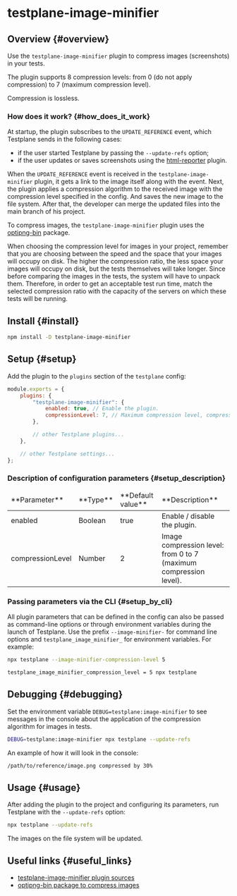 
# testplane-image-minifier

## Overview {#overview}

Use the `testplane-image-minifier` plugin to compress images (screenshots) in your tests.

The plugin supports 8 compression levels: from 0 (do not apply compression) to 7 (maximum compression level).

Compression is lossless.

### How does it work? {#how_does_it_work}

At startup, the plugin subscribes to the `UPDATE_REFERENCE` event, which Testplane sends in the following cases:

-   if the user started Testplane by passing the `--update-refs` option;
-   if the user updates or saves screenshots using the [html-reporter][html-reporter] plugin.

When the `UPDATE_REFERENCE` event is received in the `testplane-image-minifier` plugin, it gets a link to the image itself along with the event. Next, the plugin applies a compression algorithm to the received image with the compression level specified in the config. And saves the new image to the file system. After that, the developer can merge the updated files into the main branch of his project.

To compress images, the `testplane-image-minifier` plugin uses the [optipng-bin][optipng-bin] package.

<Admonition type="info">
    When choosing the compression level for images in your project, remember that you are choosing
    between the speed and the space that your images will occupy on disk. The higher the compression
    ratio, the less space your images will occupy on disk, but the tests themselves will take
    longer. Since before comparing the images in the tests, the system will have to unpack them.
    Therefore, in order to get an acceptable test run time, match the selected compression ratio
    with the capacity of the servers on which these tests will be running.
</Admonition>

## Install {#install}

```bash
npm install -D testplane-image-minifier
```

## Setup {#setup}

Add the plugin to the `plugins` section of the `testplane` config:

```javascript
module.exports = {
    plugins: {
        "testplane-image-minifier": {
            enabled: true, // Enable the plugin.
            compressionLevel: 7, // Maximum compression level, compression will take some time
        },

        // other Testplane plugins...
    },

    // other Testplane settings...
};
```

### Description of configuration parameters {#setup_description}

<table>
<thead>
<tr><td>**Parameter**</td><td>**Type**</td><td>**Default value**</td><td>**Description**</td></tr>
</thead>
<tbody>
<tr><td>enabled</td><td>Boolean</td><td>true</td><td>Enable / disable the plugin.</td></tr>
<tr><td>compressionLevel</td><td>Number</td><td>2</td><td>Image compression level: from 0 to 7 (maximum compression level).</td></tr>

</tbody>
</table>

### Passing parameters via the CLI {#setup_by_cli}

All plugin parameters that can be defined in the config can also be passed as command-line options or through environment variables during the launch of Testplane. Use the prefix `--image-minifier-` for command line options and `testplane_image_minifier_` for environment variables. For example:

```bash
npx testplane --image-minifier-compression-level 5
```

```bash
testplane_image_minifier_compression_level = 5 npx testplane
```

## Debugging {#debugging}

Set the environment variable `DEBUG=testplane:image-minifier` to see messages in the console about the application of the compression algorithm for images in tests.

```bash
DEBUG=testplane:image-minifier npx testplane --update-refs
```

An example of how it will look in the console:

```bash
/path/to/reference/image.png compressed by 30%
```

## Usage {#usage}

After adding the plugin to the project and configuring its parameters, run Testplane with the `--update-refs` option:

```bash
npx testplane --update-refs
```

The images on the file system will be updated.

## Useful links {#useful_links}

-   [testplane-image-minifier plugin sources][testplane-image-minifier]
-   [optipng-bin package to compress images][optipng-bin]

[testplane-image-minifier]: https://github.com/gemini-testing/testplane-image-minifier/
[html-reporter]: ../html-reporter
[optipng-bin]: https://www.npmjs.com/package/optipng-bin
